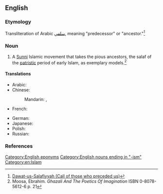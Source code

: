==English==
{{wikipedia}}

===Etymology===
Transliteration of Arabic [[سلفي]], meaning "predecessor" or "ancestor."<ref>[http://muttaqun.com/salafiyyah.html Dawat-us-Salafiyyah (Call of those who preceded us)]</ref>

===Noun===
{{en-noun|-}}

# A [[Sunni]] Islamic movement that takes the pious ancestors, the salaf of the [[patristic]] period of early Islam, as exemplary models.<ref>Moosa, Ebrahim. ''Ghazali And The Poetics Of Imagination'' ISBN 0-8078-5612-6 p. 21</ref>

====Translations====
{{trans-top|a Sunni Islamic movement}}
* Arabic: {{t-|ar|سلفية|f|tr=salafíyya|alt=سَلَفِيَّة|sc=Arab}}
* Chinese:
*: Mandarin: {{t|cmn|沙拉菲主義|sc=Hani}}, {{t|cmn|沙拉菲主义|tr=shālāfēizhǔyì|sc=Hani}}
* French: {{t+|fr|salafisme|m}}
{{trans-mid}}
* German: {{t+|de|Salafismus|m}}
* Japanese: {{t|ja|サラフィズム|tr=sarafizumu|sc=Jpan}}
* Polish: {{t-|pl|salafizm|m}}
* Russian: {{t|ru|салафизм|m|tr=salafízm|sc=Cyrl}}
{{trans-bottom}}

===References===
<references/>

[[Category:English eponyms]]
[[Category:English nouns ending in "-ism"]]
[[Category:en:Islam]]